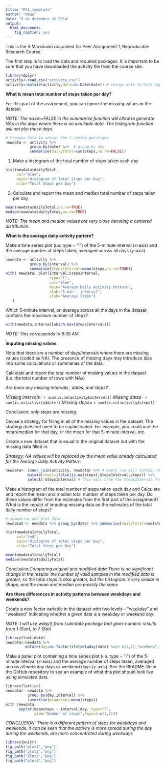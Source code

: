 ```yaml
---
title: "PA1_template"
author: "maac"
date: "8 de dezembro de 2014"
output:
  html_document:
    fig_caption: yes
---
```


This is the R Markdown document for Peer Assignment 1, Reproducible Research Course.

The first step is to load the data and required packages.
It is important to be sure that you have downloaded the activity file from the course site.

```r
library(dplyr)
activity<-read.csv("activity.csv")
activity<-mutate(activity,date=as.Date(date)) # change date to Date type
```

**What is mean total number of steps taken per day?**

For this part of the assignment, you can ignore the missing values in the dataset.

*NOTE: The na.rm=FALSE in the summarise function will allow to generate NAs in the days where there is no available data. The histogram function will not plot these days.*
```r
# Prepare data to answer the 2 coming questions
newdata <- activity %>%
           group_by(date) %>%  # group by day
           summarise(dailyTotal=sum(steps,na.rm=FALSE))
```


1. Make a histogram of the total number of steps taken each day
```r
hist(newdata$dailyTotal,
     col="blue",
     main="Histogram of Total Steps per Day",
     xlab="Total Steps per Day")
```

2. Calculate and report the mean and median total number of steps taken per day
```r
mean(newdata$dailyTotal,na.rm=TRUE)
median(newdata$dailyTotal,na.rm=TRUE)
```

*NOTE: The mean and median values are very close denoting a centered distribution.*

**What is the average daily activity pattern?**

Make a time series plot (i.e. type = "l") of the 5-minute interval (x-axis) and the average number of steps taken, averaged across all days (y-axis)
```r
newdata <- activity %>%
           group_by(interval) %>%
           summarise(StepsInterval=mean(steps,na.rm=TRUE))
with( newdata, plot(interval,StepsInterval,
                    type="l",
                    col="blue",
                    main="Average Daily Activity Pattern",
                    xlab="5 min - interval",
                    ylab="Average Steps")
   )
```

Which 5-minute interval, on average across all the days in the dataset, contains the maximum number of steps?

```r
with(newdata,interval[which.max(StepsInterval)])
```

*NOTE: This corresponds to 8:35 AM.*

**Imputing missing values**

Note that there are a number of days/intervals where there are missing values (coded as NA). The presence of missing days may introduce bias into some calculations or summaries of the data.

Calculate and report the total number of missing values in the dataset (i.e. the total number of rows with NAs)

*Are there any missing intervals , dates, and steps?*

*Missing intervals=* `r sum(is.na(activity$interval))`
*Missing dates=* `r sum(is.na(activity$date))`
*Missing steps=* `r sum(is.na(activity$steps))`

*Conclusion: only steps are missing.*

Devise a strategy for filling in all of the missing values in the dataset. The strategy does not need to be sophisticated. For example, you could use the mean/median for that day, or the mean for that 5-minute interval, etc.

Create a new dataset that is equal to the original dataset but with the missing data filled in.

*Strategy: NA values will be replaced by the mean value already calculated for the Average Daily Activity Pattern*
```r
newdata<- inner_join(activity, newdata) %>% # every row will contain the average steps for the interval StepsInterval from newdata
          mutate(steps=ifelse(is.na(steps),StepsInterval,steps)) %>%
          select(-StepsInterval) # this will drop the StepsInterval from the dataframe
```

Make a histogram of the total number of steps taken each day and Calculate and report the mean and median total number of steps taken per day. Do these values differ from the estimates from the first part of the assignment? What is the impact of imputing missing data on the estimates of the total daily number of steps?
```r
# summarise and plot data
newdata1 <- newdata %>% group_by(date) %>% summarise(dailyTotal=sum(steps))

hist(newdata1$dailyTotal,
     col="red",
     main="Histogram of Total Steps per Day",
     xlab="Total Steps per Day")

mean(newdata1$dailyTotal)
median(newdata1$dailyTotal)
```
*Conclusion:Comparing original and modified data*
*There is no significant change in the results: the number of valid samples in the modified data is greater, so the total steps is also greater, but the histogram is very similar in shape, and the mean and median are practily the same*


**Are there differences in activity patterns between weekdays and weekends?**

Create a new factor variable in the dataset with two levels – “weekday” and “weekend” indicating whether a given date is a weekday or weekend day.

*NOTE: I will use wday() from Lubridate package that gives numeric results from 1 (Sun), to 7 (Sat)*
```r
library(lubridate)
newdata<-newdata %>% 
         mutate(day=as.factor(ifelse(wday(date) %in% c(1,7),"weekend","weekday")))
```
Make a panel plot containing a time series plot (i.e. type = "l") of the 5-minute interval (x-axis) and the average number of steps taken, averaged across all weekday days or weekend days (y-axis). See the README file in the GitHub repository to see an example of what this plot should look like using simulated data.
```r
library(lattice)
newdata<- newdata %>% 
          group_by(day,interval) %>%
          summarise(meansteps=mean(steps))
with (newdata, 
      xyplot(meansteps ~ interval|day, type="l", 
             ylab="Number of steps",layout=c(1,2)))
```

*CONCLUSION: There is a different pattern of steps for weekdays and weekends. It can be seen that the activity is more spread during the day during the weekends, are more concentrated during weekdays*

```r
library(knitr)
fig_path("plot1","png")
fig_path("plot2","png")
fig_path("plot3","png")
fig_path("plot4","png")
```

